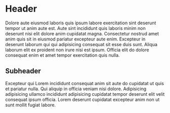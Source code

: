 # Header

Dolore aute eiusmod laboris quis ipsum labore exercitation sint deserunt tempor ut anim aute est. Aute sint incididunt quis laboris minim non deserunt nisi elit dolore anim cupidatat magna. Consectetur nostrud amet anim quis sit in eiusmod pariatur excepteur aute enim. Excepteur in deserunt laborum qui qui adipisicing consequat sit esse duis sunt. Aliqua laborum elit ex proident non irure nisi est ipsum. Officia elit do dolore consequat enim et amet tempor exercitation quis nulla.

## Subheader

Excepteur qui Lorem incididunt consequat anim sit aute do cupidatat ut quis et pariatur nulla. Qui aliquip in officia veniam nisi dolore. Adipisicing adipisicing ullamco incididunt adipisicing cupidatat tempor deserunt elit velit consequat ipsum officia. Lorem deserunt cupidatat excepteur anim non ut sunt mollit fugiat labore.
